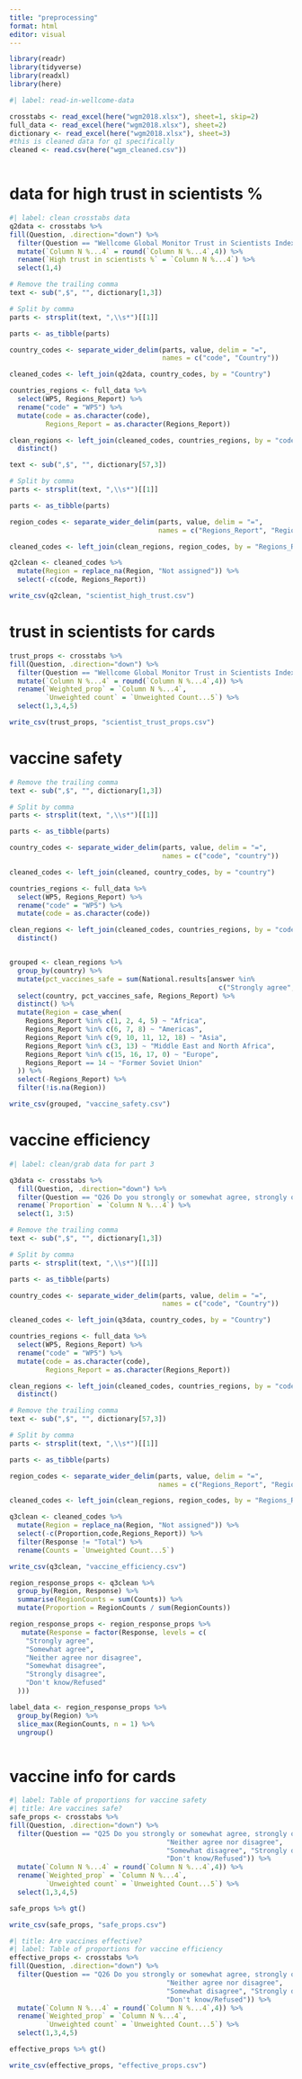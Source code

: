 ```yaml
---
title: "preprocessing"
format: html
editor: visual
---
```


```r
library(readr)
library(tidyverse)
library(readxl)
library(here)
```


```r
#| label: read-in-wellcome-data

crosstabs <- read_excel(here("wgm2018.xlsx"), sheet=1, skip=2)
full_data <- read_excel(here("wgm2018.xlsx"), sheet=2)
dictionary <- read_excel(here("wgm2018.xlsx"), sheet=3)
#this is cleaned data for q1 specifically
cleaned <- read.csv(here("wgm_cleaned.csv"))



```

# data for high trust in scientists %

```r
#| label: clean crosstabs data
q2data <- crosstabs %>%
fill(Question, .direction="down") %>%
  filter(Question == "Wellcome Global Monitor Trust in Scientists Index (recoded into 3 categories)", Response == "High trust") %>%
  mutate(`Column N %...4` = round(`Column N %...4`,4)) %>%
  rename(`High trust in scientists %` = `Column N %...4`) %>%
  select(1,4)

# Remove the trailing comma
text <- sub(",$", "", dictionary[1,3])

# Split by comma
parts <- strsplit(text, ",\\s*")[[1]]

parts <- as_tibble(parts)

country_codes <- separate_wider_delim(parts, value, delim = "=",
                                      names = c("code", "Country"))

cleaned_codes <- left_join(q2data, country_codes, by = "Country")

countries_regions <- full_data %>%
  select(WP5, Regions_Report) %>%
  rename("code" = "WP5") %>%
  mutate(code = as.character(code),
         Regions_Report = as.character(Regions_Report))

clean_regions <- left_join(cleaned_codes, countries_regions, by = "code") %>%
  distinct() 

text <- sub(",$", "", dictionary[57,3])

# Split by comma
parts <- strsplit(text, ",\\s*")[[1]]

parts <- as_tibble(parts)

region_codes <- separate_wider_delim(parts, value, delim = "=",
                                     names = c("Regions_Report", "Region"))

cleaned_codes <- left_join(clean_regions, region_codes, by = "Regions_Report")

q2clean <- cleaned_codes %>%
  mutate(Region = replace_na(Region, "Not assigned")) %>%
  select(-c(code, Regions_Report))
```

```r
write_csv(q2clean, "scientist_high_trust.csv")
```

# trust in scientists for cards
```r

trust_props <- crosstabs %>%
fill(Question, .direction="down") %>%
  filter(Question == "Wellcome Global Monitor Trust in Scientists Index (recoded into 3 categories)", Response %in% c("Low trust", "Medium trust", "High trust", "DK/Refused")) %>%
  mutate(`Column N %...4` = round(`Column N %...4`,4)) %>%
  rename(`Weighted_prop` = `Column N %...4`,
         `Unweighted count` = `Unweighted Count...5`) %>%
  select(1,3,4,5) 
```

```r
write_csv(trust_props, "scientist_trust_props.csv")
```


# vaccine safety
```r
# Remove the trailing comma
text <- sub(",$", "", dictionary[1,3])

# Split by comma
parts <- strsplit(text, ",\\s*")[[1]]

parts <- as_tibble(parts)

country_codes <- separate_wider_delim(parts, value, delim = "=", 
                                      names = c("code", "country"))

cleaned_codes <- left_join(cleaned, country_codes, by = "country")

countries_regions <- full_data %>%
  select(WP5, Regions_Report) %>%
  rename("code" = "WP5") %>%
  mutate(code = as.character(code))

clean_regions <- left_join(cleaned_codes, countries_regions, by = "code") %>%
  distinct() 


grouped <- clean_regions %>%
  group_by(country) %>%
  mutate(pct_vaccines_safe = sum(National.results[answer %in% 
                                                    c("Strongly agree", "Somewhat agree")]) / 1) %>%
  select(country, pct_vaccines_safe, Regions_Report) %>%
  distinct() %>%
  mutate(Region = case_when(
    Regions_Report %in% c(1, 2, 4, 5) ~ "Africa",
    Regions_Report %in% c(6, 7, 8) ~ "Americas",
    Regions_Report %in% c(9, 10, 11, 12, 18) ~ "Asia",
    Regions_Report %in% c(3, 13) ~ "Middle East and North Africa",
    Regions_Report %in% c(15, 16, 17, 0) ~ "Europe",
    Regions_Report == 14 ~ "Former Soviet Union"
  )) %>%
  select(-Regions_Report) %>%
  filter(!is.na(Region))
```

```r
write_csv(grouped, "vaccine_safety.csv")
```


# vaccine efficiency

```r
#| label: clean/grab data for part 3

q3data <- crosstabs %>%
  fill(Question, .direction="down") %>%
  filter(Question == "Q26 Do you strongly or somewhat agree, strongly or somewhat disagree or neither agree nor disagree with the following statement? Vaccines are effective.") %>%
  rename(`Proportion` = `Column N %...4`) %>%
  select(1, 3:5)
```

```r
# Remove the trailing comma
text <- sub(",$", "", dictionary[1,3])

# Split by comma
parts <- strsplit(text, ",\\s*")[[1]]

parts <- as_tibble(parts)

country_codes <- separate_wider_delim(parts, value, delim = "=",
                                      names = c("code", "Country"))

cleaned_codes <- left_join(q3data, country_codes, by = "Country")

countries_regions <- full_data %>%
  select(WP5, Regions_Report) %>%
  rename("code" = "WP5") %>%
  mutate(code = as.character(code),
         Regions_Report = as.character(Regions_Report))

clean_regions <- left_join(cleaned_codes, countries_regions, by = "code") %>%
  distinct() 
```

```r
# Remove the trailing comma
text <- sub(",$", "", dictionary[57,3])

# Split by comma
parts <- strsplit(text, ",\\s*")[[1]]

parts <- as_tibble(parts)

region_codes <- separate_wider_delim(parts, value, delim = "=",
                                     names = c("Regions_Report", "Region"))

cleaned_codes <- left_join(clean_regions, region_codes, by = "Regions_Report")

q3clean <- cleaned_codes %>%
  mutate(Region = replace_na(Region, "Not assigned")) %>%
  select(-c(Proportion,code,Regions_Report)) %>%
  filter(Response != "Total") %>%
  rename(Counts = `Unweighted Count...5`)
```

```r
write_csv(q3clean, "vaccine_efficiency.csv")
```


```r
region_response_props <- q3clean %>%
  group_by(Region, Response) %>%
  summarise(RegionCounts = sum(Counts)) %>%
  mutate(Proportion = RegionCounts / sum(RegionCounts))

region_response_props <- region_response_props %>%
   mutate(Response = factor(Response, levels = c(
    "Strongly agree",
    "Somewhat agree",
    "Neither agree nor disagree",
    "Somewhat disagree",
    "Strongly disagree",
    "Don't know/Refused"
  )))
```

```r
label_data <- region_response_props %>%
  group_by(Region) %>%
  slice_max(RegionCounts, n = 1) %>%  
  ungroup()
```

```r

```

# vaccine info for cards

```r
#| label: Table of proportions for vaccine safety
#| title: Are vaccines safe?
safe_props <- crosstabs %>%
fill(Question, .direction="down") %>%
  filter(Question == "Q25 Do you strongly or somewhat agree, strongly or somewhat disagree or neither agree nor disagree with the following statement? Vaccines are safe.", Response %in% c("Strongly agree", "Somewhat agree", 
                                       "Neither agree nor disagree", 
                                       "Somewhat disagree", "Strongly disagree",
                                       "Don't know/Refused")) %>%
  mutate(`Column N %...4` = round(`Column N %...4`,4)) %>%
  rename(`Weighted_prop` = `Column N %...4`,
         `Unweighted count` = `Unweighted Count...5`) %>%
  select(1,3,4,5) 

safe_props %>% gt()
```

```r
write_csv(safe_props, "safe_props.csv")
```


```r
#| title: Are vaccines effective?
#| label: Table of proportions for vaccine efficiency
effective_props <- crosstabs %>%
fill(Question, .direction="down") %>%
  filter(Question == "Q26 Do you strongly or somewhat agree, strongly or somewhat disagree or neither agree nor disagree with the following statement? Vaccines are effective.", Response %in% c("Strongly agree", "Somewhat agree", 
                                       "Neither agree nor disagree", 
                                       "Somewhat disagree", "Strongly disagree",
                                       "Don't know/Refused")) %>%
  mutate(`Column N %...4` = round(`Column N %...4`,4)) %>%
  rename(`Weighted_prop` = `Column N %...4`,
         `Unweighted count` = `Unweighted Count...5`) %>%
  select(1,3,4,5) 

effective_props %>% gt()
```

```r
write_csv(effective_props, "effective_props.csv")
```

